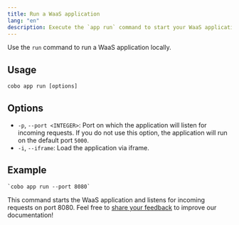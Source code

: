 ```yaml
---
title: Run a WaaS application
lang: "en"
description: Execute the `app run` command to start your WaaS application locally and handle requests efficiently.
---
```


Use the `run` command to run a WaaS application locally.

## Usage
```shell
cobo app run [options]
```

## Options
- `-p`, `--port <INTEGER>`: Port on which the application will listen for incoming requests. If you do not use this option, the application will run on the default port `5000`.
- `-i`, `--iframe`: Load the application via iframe.

## Example

```shell
`cobo app run --port 8080`
```

This command starts the WaaS application and listens for incoming requests on port 8080.
<Tip>Feel free to [share your feedback](https://forms.zohopublic.com/cobo/form/DocumentFeedbackForm/formperma/QvLOhxJv1_JMsJ-1dleZ8Itb_7rzN-LtgvsDdxosoVI) to improve our documentation!</Tip>